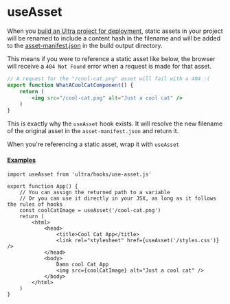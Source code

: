 # useAsset

When you [build an Ultra project for deployment](/docs/build), static assets in your project will be renamed to include
a <span title="a unique hash based on the content of the asset">content hash</span> in the filename and will be added to the
[asset-manifest.json](/docs/knowledge-base#asset-manifest) in the build output directory.

This means if you were to reference a static asset like below, the browser will receive a `404 Not Found` error when
a request is made for that asset.

```jsx
// A request for the "/cool-cat.png" asset will fail with a 404 :(
export function WhatACoolCatComponent() {
    return (
        <img src="/cool-cat.png" alt="Just a cool cat" />
    )
}
```

This is exactly why the `useAsset` hook exists. It will resolve the new filename of the original asset in the `asset-manifest.json` and return it.

<HotTip>When you're referencing a static asset, wrap it with `useAsset`</HotTip>

#### [Examples](#examples)

```tsx
import useAsset from 'ultra/hooks/use-asset.js'

export function App() {
    // You can assign the returned path to a variable
    // Or you can use it directly in your JSX, as long as it follows the rules of hooks
    const coolCatImage = useAsset('/cool-cat.png')
    return (
        <html>
            <head>
                <title>Cool Cat App</title>
                <link rel="stylesheet" href={useAsset('/styles.css')} />
            </head>
            <body>
                Damn cool Cat App
                <img src={coolCatImage} alt="Just a cool cat" />
            </body>
        </html>
    )
}
```
